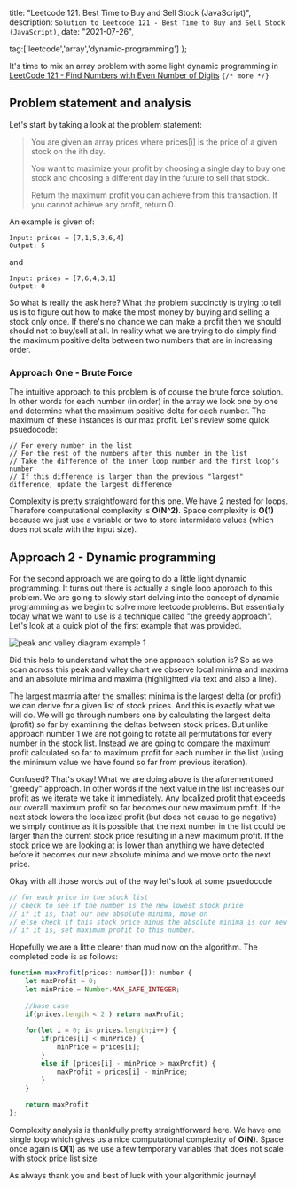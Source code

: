 

  title: "Leetcode 121. Best Time to Buy and Sell Stock (JavaScript)",
  description: `Solution to Leetcode 121 - Best Time to Buy and Sell Stock  (JavaScript)`,
  date: "2021-07-26",
  
  tag:['leetcode','array','dynamic-programming']
};

It's time to mix an array problem with some light dynamic programming in  [LeetCode 121 - Find Numbers with Even Number of Digits](https://leetcode.com/problems/best-time-to-buy-and-sell-stock/)
`{/* more */}`

## Problem statement and analysis

Let's start by taking a look at the problem statement:

> You are given an array prices where prices[i] is the price of a given stock on the ith day.
>
> You want to maximize your profit by choosing a single day to buy one stock and choosing a different day in the future to sell that stock.
>
> Return the maximum profit you can achieve from this transaction. If you cannot achieve any profit, return 0.

An example is given of:

```
Input: prices = [7,1,5,3,6,4]
Output: 5
```

and 

```
Input: prices = [7,6,4,3,1]
Output: 0
```

So what is really the ask here? What the problem succinctly is trying to tell us is to figure out how to make the most money by buying and selling a stock only once. If there's no chance we can make a profit then we should should not to buy/sell at all. In reality what we are trying to do simply find the maximum positive delta between two numbers that are in increasing order.

### Approach One - Brute Force

The intuitive approach to this problem is of course the brute force solution. In other words for each number (in order) in the array we look one by one and determine what the maximum positive delta for each number. The maximum of these instances is our max profit. Let's review some quick psuedocode:

```
// For every number in the list
// For the rest of the numbers after this number in the list
// Take the difference of the inner loop number and the first loop's number
// If this difference is larger than the previous "largest" difference, update the largest difference
```

Complexity is pretty straightfoward for this one. We have 2 nested for loops. Therefore computational complexity is **O(N^2)**. Space complexity is **O(1)** because we just use a variable or two to store intermidate values (which does not scale with the input size).

## Approach 2 - Dynamic programming

For the second approach we are going to do a little light dynamic programming. It turns out there is actually a single loop approach to this problem. We are going to slowly start delving into the concept of dynamic programming as we begin to solve more leetcode problems. But essentially today what we want to use is a technique called "the greedy approach". Let's look at a quick plot of the first example that was provided.

<img src='./best-time-buy-and-sell-stock.jpg' alt='peak and valley diagram example 1' />

Did this help to understand what the one approach solution is? So as we scan across this peak and valley chart we observe local minima and maxima and an absolute minima and maxima (highlighted via text and also a line). 

The largest maxmia after the smallest minima is the largest delta (or profit) we can derive for a given list of stock prices. And this is exactly what we will do. We will go through numbers one by calculating the largest delta (profit) so far by examining the deltas between stock prices. But unlike approach number 1 we are not going to rotate all permutations for every number in the stock list. Instead we are going to compare the maximum profit calculated so far to maximum profit for each number in the list (using the minimum value we have found so far from previous iteration).

Confused? That's okay! What we are doing above is the aforementioned "greedy" approach. In other words if the next value in the list increases our profit as we iterate we take it immediately. Any localized profit that exceeds our overall maximum profit so far becomes our new maximum profit. If the next stock lowers the localized profit (but does not cause to go negative) we simply continue as it is possible that the next number in the list could be larger than the current stock price resulting in a new maximum profit. If the stock price we are looking at is lower than anything we have detected before it becomes our new absolute minima and we move onto the next price.

Okay with all those words out of the way let's look at some psuedocode

```js
// for each price in the stock list
// check to see if the number is the new lowest stock price
// if it is, that our new absolute minima, move on
// else check if this stock price minus the absolute minima is our new largest profit
// if it is, set maximum profit to this number.
```

Hopefully we are a little clearer than mud now on the algorithm. The completed code is as follows:

```js
function maxProfit(prices: number[]): number {
    let maxProfit = 0;
    let minPrice = Number.MAX_SAFE_INTEGER;
    
    //base case
    if(prices.length < 2 ) return maxProfit;
    
    for(let i = 0; i< prices.length;i++) {
        if(prices[i] < minPrice) {
            minPrice = prices[i];
        }
        else if (prices[i] - minPrice > maxProfit) {
            maxProfit = prices[i] - minPrice;
        }
    }
    
    return maxProfit
};
```

Complexity analysis is thankfully pretty straightforward here. We have one single loop which gives us a nice computational complexity of **O(N)**. Space once again is **O(1)** as we use a few temporary variables that does not scale with stock price list size.

As always thank you and best of luck with your algorithmic journey!